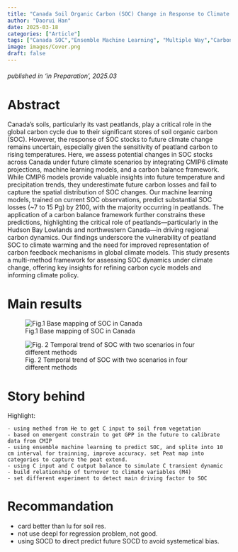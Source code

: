 ```yaml
---
title: "Canada Soil Organic Carbon (SOC) Change in Response to Climate Change"
author: "Daorui Han"
date: 2025-03-18
categories: ["Article"]
tags: ["Canada SOC","Ensemble Machine Learning", "Multiple Way","Carbon Balance"]
image: images/Cover.png
draft: false
---
```

###### published in *'in Preparation'*, 2025.03

# Abstract 

Canada's soils, particularly its vast peatlands, play a critical role in the global carbon cycle due to their significant stores of soil organic carbon (SOC). However, the response of SOC stocks to future climate change remains uncertain, especially given the sensitivity of peatland carbon to rising temperatures. Here, we assess potential changes in SOC stocks across Canada under future climate scenarios by integrating CMIP6 climate projections, machine learning models, and a carbon balance framework. While CMIP6 models provide valuable insights into future temperature and precipitation trends, they underestimate future carbon losses and fail to capture the spatial distribution of SOC changes. Our machine learning models, trained on current SOC observations, predict substantial SOC losses (~7 to 15 Pg) by 2100, with the majority occurring in peatlands. The application of a carbon balance framework further constrains these predictions, highlighting the critical role of peatlands—particularly in the Hudson Bay Lowlands and northwestern Canada—in driving regional carbon dynamics. Our findings underscore the vulnerability of peatland SOC to climate warming and the need for improved representation of carbon feedback mechanisms in global climate models. This study presents a multi-method framework for assessing SOC dynamics under climate change, offering key insights for refining carbon cycle models and informing climate policy. 

# Main results    
![Fig.1 Base mapping of SOC in Canada](images/figure1.png "base map")

![Fig. 2 Temporal trend of SOC with two scenarios in four different methods ](images/figure2.png "SOC temporal trend")



# Story behind

Highlight: 
    
    - using method from He to get C input to soil from vegetation
    - based on emergent constrain to get GPP in the future to calibrate data from CMIP
    - using ensemble machine learning to predict SOC, and splite into 10 cm interval for trainning, improve accuracy. set Peat map into categories to capture the peat extend. 
    - using C input and C output balance to simulate C transient dynamic
    - build relationship of turnover to climate variables (M4)
    - set different experiment to detect main driving factor to SOC 



# Recommandation 

  - card better than lu for soil res.
  - not use deepl for regression problem, not good. 
  - using SOCD to direct predict future SOCD to avoid systemetical bias. 
  
  




